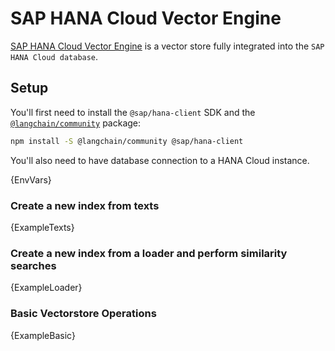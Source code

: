 # SAP HANA Cloud Vector Engine

[SAP HANA Cloud Vector Engine](https://www.sap.com/events/teched/news-guide/ai.html#article8) is a vector store fully integrated into the `SAP HANA Cloud database`.

## Setup

You'll first need to install the `@sap/hana-client` SDK and the [`@langchain/community`](https://www.npmjs.com/package/@langchain/community) package:


<IntegrationInstallTooltip></IntegrationInstallTooltip>

```bash npm2yarn
npm install -S @langchain/community @sap/hana-client
```

You'll also need to have database connection to a HANA Cloud instance.


<CodeBlock language="text">{EnvVars}</CodeBlock>

### Create a new index from texts 


<CodeBlock language="typescript">{ExampleTexts}</CodeBlock>

### Create a new index from a loader and perform similarity searches


<CodeBlock language="typescript">{ExampleLoader}</CodeBlock>

### Basic Vectorstore Operations

<CodeBlock language="typescript">{ExampleBasic}</CodeBlock>